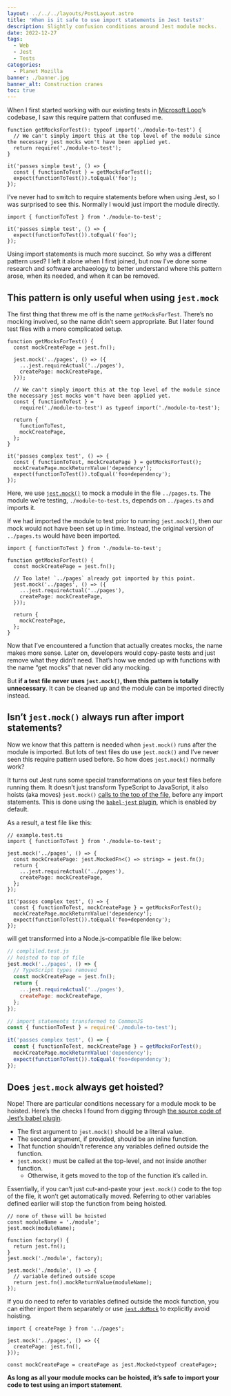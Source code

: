 ```yaml
---
layout: ../../../layouts/PostLayout.astro
title: 'When is it safe to use import statements in Jest tests?'
description: Slightly confusion conditions around Jest module mocks.
date: 2022-12-27
tags:
  - Web
  - Jest
  - Tests
categories:
  - Planet Mozilla
banner: ./banner.jpg
banner_alt: Construction cranes
toc: true
---
```



When I first started working with our existing tests in [Microsoft Loop](https://www.microsoft.com/en-us/microsoft-loop)’s codebase, I saw this require pattern that confused me.

```tsx
function getMocksForTest(): typeof import('./module-to-test') {
  // We can't simply import this at the top level of the module since the necessary jest mocks won't have been applied yet.
  return require('./module-to-test');
}

it('passes simple test', () => {
  const { functionToTest } = getMocksForTest();
  expect(functionToTest()).toEqual('foo');
});
```

I’ve never had to switch to require statements before when using Jest, so I was surprised to see this. Normally I would just import the module directly.

```tsx
import { functionToTest } from './module-to-test';

it('passes simple test', () => {
  expect(functionToTest()).toEqual('foo');
});
```

Using import statements is much more succinct. So why was a different pattern used? I left it alone when I first joined, but now I’ve done some research and software archaeology to better understand where this pattern arose, when its needed, and when it can be removed.

## This pattern is only useful when using `jest.mock`

The first thing that threw me off is the name `getMocksForTest`. There’s no mocking involved, so the name didn’t seem appropriate. But I later found test files with a more complicated setup.

```tsx
function getMocksForTest() {
  const mockCreatePage = jest.fn();

  jest.mock('../pages', () => ({
    ...jest.requireActual('../pages'),
    createPage: mockCreatePage,
  }));

  // We can't simply import this at the top level of the module since the necessary jest mocks won't have been applied yet.
  const { functionToTest } =
    require('./module-to-test') as typeof import('./module-to-test');

  return {
    functionToTest,
    mockCreatePage,
  };
}

it('passes complex test', () => {
  const { functionToTest, mockCreatePage } = getMocksForTest();
  mockCreatePage.mockReturnValue('dependency');
  expect(functionToTest()).toEqual('foo+dependency');
});
```

Here, we use [`jest.mock()`](https://jestjs.io/docs/jest-object#jestmockmodulename-factory-options) to mock a module in the file `../pages.ts`. The module we’re testing, `./module-to-test.ts`, depends on `../pages.ts` and imports it.

If we had imported the module to test prior to running `jest.mock()`, then our mock would not have been set up in time. Instead, the original version of `../pages.ts` would have been imported.

```tsx
import { functionToTest } from './module-to-test';

function getMocksForTest() {
  const mockCreatePage = jest.fn();

  // Too late! `../pages` already got imported by this point.
  jest.mock('../pages', () => ({
    ...jest.requireActual('../pages'),
    createPage: mockCreatePage,
  }));

  return {
    mockCreatePage,
  };
}
```

Now that I’ve encountered a function that actually creates mocks, the name makes more sense. Later on, developers would copy-paste tests and just remove what they didn’t need. That’s how we ended up with functions with the name “get mocks” that never did any mocking.

But **if a test file never uses `jest.mock()`, then this pattern is totally unnecessary**. It can be cleaned up and the module can be imported directly instead.

## Isn’t `jest.mock()` always run after import statements?

Now we know that this pattern is needed when `jest.mock()` runs after the module is imported. But lots of test files do use `jest.mock()` and I’ve never seen this require pattern used before. So how does `jest.mock()` normally work?

It turns out Jest runs some special transformations on your test files before running them. It doesn’t just transform TypeScript to JavaScript, it also hoists (aka moves) `jest.mock()` [calls to the top of the file](https://jestjs.io/docs/jest-object#jestdomockmodulename-factory-options), before any import statements. This is done using the [`babel-jest` plugin](https://github.com/facebook/jest/tree/main/packages/babel-jest), which is enabled by default.

As a result, a test file like this:

```tsx
// example.test.ts
import { functionToTest } from './module-to-test';

jest.mock('../pages', () => {
  const mockCreatePage: jest.MockedFn<() => string> = jest.fn();
  return {
    ...jest.requireActual('../pages'),
    createPage: mockCreatePage,
  };
});

it('passes complex test', () => {
  const { functionToTest, mockCreatePage } = getMocksForTest();
  mockCreatePage.mockReturnValue('dependency');
  expect(functionToTest()).toEqual('foo+dependency');
});
```

will get transformed into a Node.js-compatible file like below:

```jsx
// compliled.test.js
// hoisted to top of file
jest.mock('../pages', () => {
  // TypeScript types removed
  const mockCreatePage = jest.fn();
  return {
    ...jest.requireActual('../pages'),
    createPage: mockCreatePage,
  };
});

// import statements transformed to CommonJS
const { functionToTest } = require('./module-to-test');

it('passes complex test', () => {
  const { functionToTest, mockCreatePage } = getMocksForTest();
  mockCreatePage.mockReturnValue('dependency');
  expect(functionToTest()).toEqual('foo+dependency');
});
```

## Does `jest.mock` always get hoisted?

Nope! There are particular conditions necessary for a module mock to be hoisted. Here’s the checks I found from digging through [the source code of Jest’s babel plugin](https://github.com/facebook/jest/blob/main/packages/babel-plugin-jest-hoist/src/index.ts#L124).

- The first argument to `jest.mock()` should be a literal value.
- The second argument, if provided, should be an inline function.
- That function shouldn’t reference any variables defined outside the function.
- `jest.mock()` must be called at the top-level, and not inside another function.
  - Otherwise, it gets moved to the top of the function it’s called in.

Essentially, if you can’t just cut-and-paste your `jest.mock()` code to the top of the file, it won’t get automatically moved. Referring to other variables defined earlier will stop the function from being hoisted.

```tsx
// none of these will be hoisted
const moduleName = './module';
jest.mock(moduleName);

function factory() {
  return jest.fn();
}
jest.mock('./module', factory);

jest.mock('./module', () => {
  // variable defined outside scope
  return jest.fn().mockReturnValue(moduleName);
});
```

If you do need to refer to variables defined outside the mock function, you can either import them separately or use [`jest.doMock`](https://jestjs.io/docs/jest-object#jestdomockmodulename-factory-options) to explicitly avoid hoisting.

```tsx
import { createPage } from '../pages';

jest.mock('../pages', () => ({
  createPage: jest.fn(),
}));

const mockCreatePage = createPage as jest.Mocked<typeof createPage>;
```

**As long as all your module mocks can be hoisted, it’s safe to import your code to test using an import statement**.
